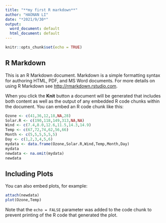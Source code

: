 ```yaml
---
title: "**my first R markdown**"
author: "HAONAN LI"
date: "*2021/9/30*"
output:
  word_document: default
  html_document: default
---
```


```r
knitr::opts_chunk$set(echo = TRUE)
```

## R Markdown

This is an R Markdown document. Markdown is a simple formatting syntax for authoring HTML, PDF, and MS Word documents. For more details on using R Markdown see <http://rmarkdown.rstudio.com>.

When you click the **Knit** button a document will be generated that includes both content as well as the output of any embedded R code chunks within the document. You can embed an R code chunk like this:

```r
Ozone <- c(41,36,12,18,NA,28)
Solar.R <- c(190,118,149,313,NA,NA)
Wind <- c(7.4,8.0,12.6,11.5,14.3,14.9)
Temp <- c(67,72,74,62,56,66)
Month <- c(5,5,5,5,5,5)
Day <- c(1,2,3,4,5,6)
mydata <- data.frame(Ozone,Solar.R,Wind,Temp,Month,Day)
mydata
newdata <- na.omit(mydata)
newdata
```

## Including Plots

You can also embed plots, for example:

```r
attach(newdata)
plot(Ozone,Temp)
```

Note that the `echo = FALSE` parameter was added to the code chunk to prevent printing of the R code that generated the plot.
